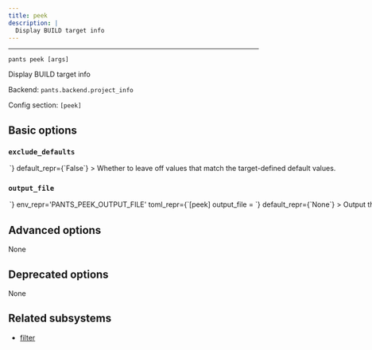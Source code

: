 ```yaml
---
title: peek
description: |
  Display BUILD target info
---
```



---

```
pants peek [args]
```

Display BUILD target info

Backend: <span className="color--primary">`pants.backend.project_info`</span>

Config section: <span className="color--primary">`[peek]`</span>

<span className={styles.options}>

## Basic options

### `exclude_defaults`

<Option
  cli_repr={`--[no-]peek-exclude-defaults`}
  env_repr='PANTS_PEEK_EXCLUDE_DEFAULTS'
  toml_repr={`[peek]
exclude_defaults = <bool>`}
  default_repr={`False`}
>

Whether to leave off values that match the target-defined default values.

</Option>

### `output_file`

<Option
  cli_repr={`--peek-output-file=<path>`}
  env_repr='PANTS_PEEK_OUTPUT_FILE'
  toml_repr={`[peek]
output_file = <path>`}
  default_repr={`None`}
>

Output the goal&#x27;s stdout to this file. If unspecified, outputs to stdout.

</Option>

## Advanced options

None

## Deprecated options

None

## Related subsystems

- [filter](../subsystems/filter.mdx)

</span>
